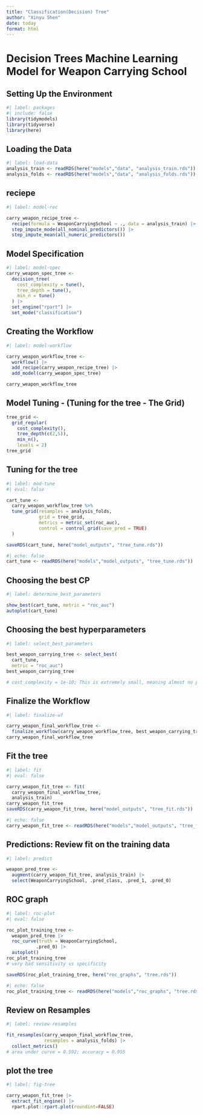 ```yaml
---
title: "Classification(Decision) Tree"
author: "Xinyu Shen"
date: today
format: html
---
```

# Decision Trees Machine Learning Model for Weapon Carrying School
## Setting Up the Environment
```r
#| label: packages
#| include: false
library(tidymodels)
library(tidyverse)
library(here)
```

## Loading the Data
```r
#| label: load-data
analysis_train <- readRDS(here("models","data", "analysis_train.rds"))
analysis_folds <- readRDS(here("models","data", "analysis_folds.rds"))
```

## reciepe
```r
#| label: model-rec

carry_weapon_recipe_tree <- 
  recipe(formula = WeaponCarryingSchool ~ ., data = analysis_train) |>
  step_impute_mode(all_nominal_predictors()) |>
  step_impute_mean(all_numeric_predictors())
```

## Model Specification
```r
#| label: model-spec
carry_weapon_spec_tree <-
  decision_tree(
    cost_complexity = tune(),
    tree_depth = tune(),
    min_n = tune()
  ) |>
  set_engine("rpart") |>
  set_mode("classification")
```

## Creating the Workflow
```r
#| label: model-workflow

carry_weapon_workflow_tree <-
  workflow() |>
  add_recipe(carry_weapon_recipe_tree) |>
  add_model(carry_weapon_spec_tree)

carry_weapon_workflow_tree
```

## Model Tuning - (Tuning for the tree - The Grid)
```r
tree_grid <-
  grid_regular(
    cost_complexity(),
    tree_depth(c(2,5)),
    min_n(),
    levels = 2)
tree_grid
```

## Tuning for the tree
```r
#| label: mod-tune
#| eval: false

cart_tune <- 
  carry_weapon_workflow_tree %>% 
  tune_grid(resamples = analysis_folds,
            grid = tree_grid, 
            metrics = metric_set(roc_auc),
            control = control_grid(save_pred = TRUE)
  )

saveRDS(cart_tune, here("model_outputs", "tree_tune.rds"))
```

```r
#| echo: false
cart_tune <- readRDS(here("models","model_outputs", "tree_tune.rds"))
```


## Choosing the best CP
```r
#| label: determine_best_parameters

show_best(cart_tune, metric = "roc_auc")
autoplot(cart_tune)
```

## Choosing the best hyperparameters
```r
#| label: select_best_parameters

best_weapon_carrying_tree <- select_best(
  cart_tune, 
  metric = "roc_auc")
best_weapon_carrying_tree

# cost_complexity = 1e-10; This is extremely small, meaning almost no penalty is applied for having a more complex tree. OVERFITTING
```
## Finalize the Workflow
```r
#| label: finalize-wf

carry_weapon_final_workflow_tree <-
  finalize_workflow(carry_weapon_workflow_tree, best_weapon_carrying_tree)
carry_weapon_final_workflow_tree
```

## Fit the tree
```r
#| label: fit
#| eval: false

carry_weapon_fit_tree <- fit(
  carry_weapon_final_workflow_tree, 
  analysis_train)
carry_weapon_fit_tree
saveRDS(carry_weapon_fit_tree, here("model_outputs", "tree_fit.rds"))
```

```r
#| echo: false
carry_weapon_fit_tree <- readRDS(here("models","model_outputs", "tree_fit.rds"))
```

## Predictions: Review fit on the training data
```r
#| label: predict

weapon_pred_tree <-
  augment(carry_weapon_fit_tree, analysis_train) |>
  select(WeaponCarryingSchool, .pred_class, .pred_1, .pred_0)


```

## ROC graph
```r
#| label: roc-plot
#| eval: false

roc_plot_training_tree <- 
  weapon_pred_tree |> 
  roc_curve(truth = WeaponCarryingSchool, 
           .pred_0) |> 
  autoplot()
roc_plot_training_tree
# very bad sensitivity vs specificity

saveRDS(roc_plot_training_tree, here("roc_graphs", "tree.rds"))
```

```r
#| echo: false
roc_plot_training_tree <- readRDS(here("models","roc_graphs", "tree.rds"))
```

## Review on Resamples
```r
#| label: review-resamples

fit_resamples(carry_weapon_final_workflow_tree, 
              resamples = analysis_folds) |> 
  collect_metrics()
# area under curve = 0.592; accuracy = 0.955
```

## plot the tree
```r
#| label: fig-tree

carry_weapon_fit_tree |> 
  extract_fit_engine() |> 
  rpart.plot::rpart.plot(roundint=FALSE)
```

